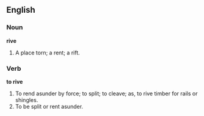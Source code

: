 ==English==

===Noun===

'''rive'''

#A place torn; a rent; a rift.

===Verb===

'''to rive'''

#To rend asunder by force; to split; to cleave; as, to rive timber for rails or shingles.
#To be split or rent asunder.